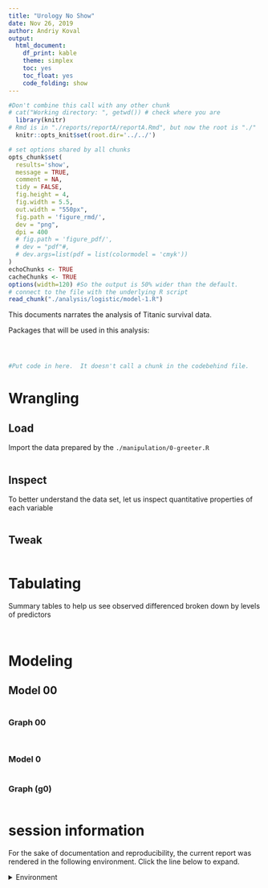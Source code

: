 ```yaml
---
title: "Urology No Show"
date: Nov 26, 2019
author: Andriy Koval
output:
  html_document:
    df_print: kable
    theme: simplex
    toc: yes
    toc_float: yes
    code_folding: show
---
```


<!-- These two chunks should be added in the beginning of every .Rmd that you want to source an .R script -->
<!--  The 1st mandatory chunck  -->
<!--  Set the working directory to the repository's base directory -->
```r
#Don't combine this call with any other chunk 
# cat("Working directory: ", getwd()) # check where you are
  library(knitr)
# Rmd is in "./reports/reportA/reportA.Rmd", but now the root is "./"
  knitr::opts_knit$set(root.dir='../../') 
```

<!--  The 2nd mandatory chunck  -->
<!-- Set the report-wide options, and point to the external code file. -->
```r
# set options shared by all chunks
opts_chunk$set(
  results='show', 
  message = TRUE,
  comment = NA, 
  tidy = FALSE,
  fig.height = 4, 
  fig.width = 5.5, 
  out.width = "550px",
  fig.path = 'figure_rmd/',     
  dev = "png",
  dpi = 400
  # fig.path = 'figure_pdf/',     
  # dev = "pdf"#,
  # dev.args=list(pdf = list(colormodel = 'cmyk'))
)
echoChunks <- TRUE
cacheChunks <- TRUE
options(width=120) #So the output is 50% wider than the default.
# connect to the file with the underlying R script  
read_chunk("./analysis/logistic/model-1.R") 
```
This documents narrates the analysis of Titanic survival data.  


Packages that will be used in this analysis: 
<!-- Load 'sourced' R files.  Suppress the output when loading packages. --> 
```r
```


<!-- Load the sources.  Suppress the output when loading sources. --> 
```r
```


<!-- Load any Global functions and variables declared in the R file.  Suppress the output. --> 
```r
```

<!-- Declare any global functions specific to a Rmd output.  Suppress the output. --> 
```r
#Put code in here.  It doesn't call a chunk in the codebehind file.
```

# Wrangling

## Load

Import the data prepared by the `./manipulation/0-greeter.R` 
<!-- Load the datasets.   -->
```r
```

## Inspect 

To better understand the data set, let us inspect quantitative properties of each variable
<!-- Inspect the datasets.   -->
```r
```

## Tweak


<!-- Tweak the dataset   -->
```r
```


# Tabulating

Summary tables to help us see observed differenced broken down by levels of predictors

<!-- Basic table view.   -->
```r
```

<!-- Basic graph view.   -->
```r
```

# Modeling

## Model 00 
```r
```

### Graph 00 
```r
```

```r
```



### Model 0

```r
```

### Graph (g0)
```r
```

<!--

## 1 - Sex + Age

### Summary (m1)

```r
```

### Graph (g1)

```r
```

## 2 - Sex + Age + Class

### Summary (m2)

```r
```

### Graph (g2)
```r
```

## 3 - Sex + Age + Class + Port

### Summary (m3)

```r
```

### Graph (g3)
```r
```
-->

session information
===========================================================================

For the sake of documentation and reproducibility, the current report was rendered in the following environment.  Click the line below to expand.

<details>
  <summary>Environment <span class="glyphicon glyphicon-plus-sign"></span></summary>
```r
if( requireNamespace("devtools", quietly = TRUE) ) {
  devtools::session_info()
} else {
  sessionInfo()
} 
```
</details>

```r
```



